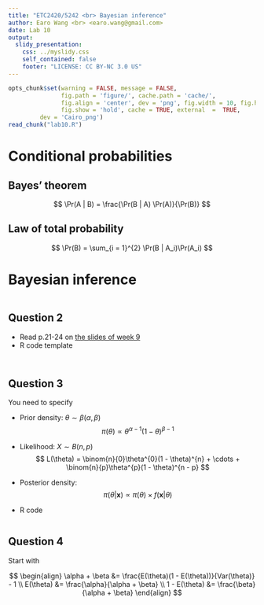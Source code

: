 ```yaml
---
title: "ETC2420/5242 <br> Bayesian inference"
author: Earo Wang <br> <earo.wang@gmail.com>
date: Lab 10
output:
  slidy_presentation:
    css: ../myslidy.css
    self_contained: false
    footer: "LICENSE: CC BY-NC 3.0 US"
---
```


```r
opts_chunk$set(warning = FALSE, message = FALSE, 
			   fig.path = 'figure/', cache.path = 'cache/', 
			   fig.align = 'center', dev = 'png', fig.width = 10, fig.height = 6, 
			   fig.show = 'hold', cache = TRUE, external  =  TRUE,
         dev = 'Cairo_png')
read_chunk("lab10.R")
```

# Conditional probabilities

<!-- break -->

## Bayes' theorem

$$
\Pr(A | B) = \frac{\Pr(B | A) \Pr(A)}{\Pr(B)}
$$

## Law of total probability

$$
\Pr(B) = \sum_{i = 1}^{2} \Pr(B | A_i)\Pr(A_i)
$$

# Bayesian inference

```r
```

## Question 2

* Read p.21-24 on [the slides of week 9](http://dicook.github.io/Statistical_Thinking/lectures/10-bayesian-reasoning.pdf) 
* R code template

```r
```

```r
```

## Question 3

You need to specify

* Prior density: $\theta \sim \beta(\alpha, \beta)$
  $$
  \pi(\theta) \propto \theta^{\alpha - 1}\left(1 - \theta\right)^{\beta - 1}
  $$
* Likelihood: $X \sim B(n, p)$
  $$
  L(\theta) = \binom{n}{0}\theta^{0}(1 - \theta)^{n} + \cdots +
  \binom{n}{p}\theta^{p}(1 - \theta)^{n - p}
  $$
* Posterior density:
  $$
  \pi(\theta|\mathbf{x}) \propto \pi(\theta) \times f(\mathbf{x}|\theta)
  $$

* R code

```r
```

## Question 4

Start with

$$
\begin{align}
\alpha + \beta &= \frac{E(\theta)(1 - E(\theta))}{Var(\theta)} - 1 \\
E(\theta) &= \frac{\alpha}{\alpha + \beta} \\
1 - E(\theta) &= \frac{\beta}{\alpha + \beta}
\end{align}
$$
